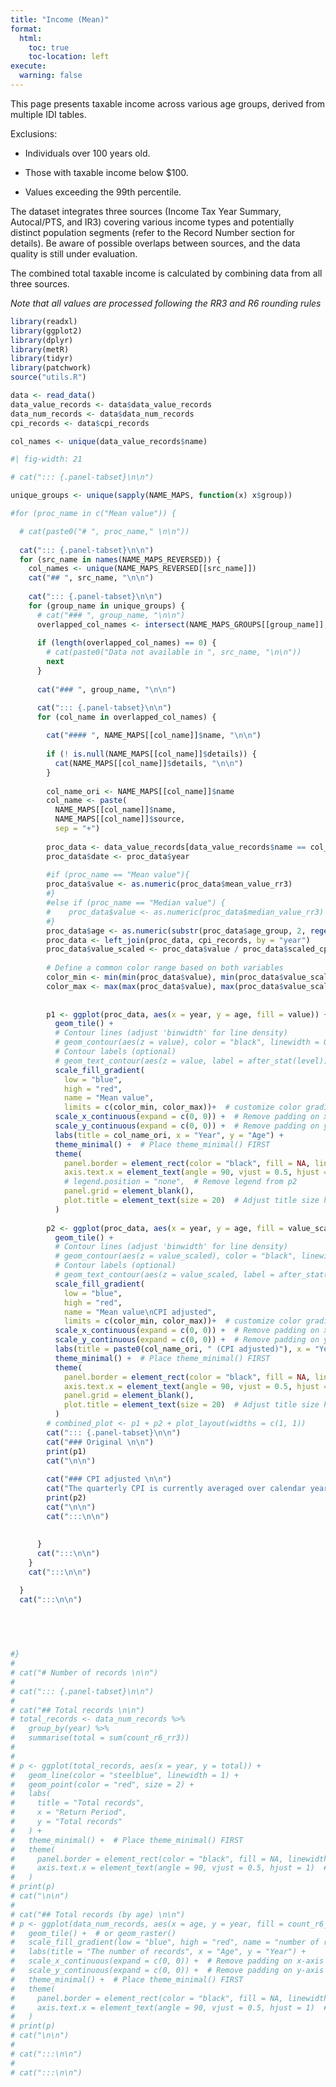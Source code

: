 ```yaml
---
title: "Income (Mean)"
format: 
  html:
    toc: true
    toc-location: left
execute:
  warning: false
---
```


This page presents taxable income across various age groups, derived from multiple IDI tables.

Exclusions:

- Individuals over 100 years old.

- Those with taxable income below $100.

- Values exceeding the 99th percentile.

The dataset integrates three sources (Income Tax Year Summary, Autocal/PTS, and IR3) covering various income types and potentially distinct population segments (refer to the Record Number section for details). 
Be aware of possible overlaps between sources, and the data quality is still under evaluation. 

The combined total taxable income is calculated by combining data from all three sources.

_Note that all values are processed following the RR3 and R6 rounding rules_

```r
library(readxl)
library(ggplot2)
library(dplyr)
library(metR)
library(tidyr)
library(patchwork)
source("utils.R")

data <- read_data()
data_value_records <- data$data_value_records
data_num_records <- data$data_num_records
cpi_records <- data$cpi_records

col_names <- unique(data_value_records$name)
```

```r
#| fig-width: 21

# cat("::: {.panel-tabset}\n\n")

unique_groups <- unique(sapply(NAME_MAPS, function(x) x$group))

#for (proc_name in c("Mean value")) {

  # cat(paste0("# ", proc_name," \n\n"))
  
  cat("::: {.panel-tabset}\n\n")
  for (src_name in names(NAME_MAPS_REVERSED)) {
    col_names <- unique(NAME_MAPS_REVERSED[[src_name]])
    cat("## ", src_name, "\n\n")
    
    cat("::: {.panel-tabset}\n\n")
    for (group_name in unique_groups) {
      # cat("### ", group_name, "\n\n")
      overlapped_col_names <- intersect(NAME_MAPS_GROUPS[[group_name]], col_names)
      
      if (length(overlapped_col_names) == 0) {
        # cat(paste0("Data not available in ", src_name, "\n\n"))
        next
      }
      
      cat("### ", group_name, "\n\n")

      cat("::: {.panel-tabset}\n\n")
      for (col_name in overlapped_col_names) {
        
        cat("#### ", NAME_MAPS[[col_name]]$name, "\n\n")
        
        if (! is.null(NAME_MAPS[[col_name]]$details)) {
          cat(NAME_MAPS[[col_name]]$details, "\n\n")
        }
        
        col_name_ori <- NAME_MAPS[[col_name]]$name
        col_name <- paste(
          NAME_MAPS[[col_name]]$name, 
          NAME_MAPS[[col_name]]$source, 
          sep = "+")
        
        proc_data <- data_value_records[data_value_records$name == col_name, ]
        proc_data$date <- proc_data$year
        
        #if (proc_name == "Mean value"){
        proc_data$value <- as.numeric(proc_data$mean_value_rr3)
        #}
        #else if (proc_name == "Median value") {
        #    proc_data$value <- as.numeric(proc_data$median_value_rr3)
        #}
        proc_data$age <- as.numeric(substr(proc_data$age_group, 2, regexpr(",", proc_data$age_group) - 1))
        proc_data <- left_join(proc_data, cpi_records, by = "year")
        proc_data$value_scaled <- proc_data$value / proc_data$scaled_cpi
        
        # Define a common color range based on both variables
        color_min <- min(min(proc_data$value), min(proc_data$value_scaled))
        color_max <- max(max(proc_data$value), max(proc_data$value_scaled))
        
        
        p1 <- ggplot(proc_data, aes(x = year, y = age, fill = value)) +
          geom_tile() +
          # Contour lines (adjust 'binwidth' for line density)
          # geom_contour(aes(z = value), color = "black", linewidth = 0.5, binwidth = mean(proc_data$value)) +
          # Contour labels (optional)
          # geom_text_contour(aes(z = value, label = after_stat(level)), skip = 0) +  
          scale_fill_gradient(
            low = "blue", 
            high = "red", 
            name = "Mean value",
            limits = c(color_min, color_max))+  # customize color gradient
          scale_x_continuous(expand = c(0, 0)) +  # Remove padding on x-axis
          scale_y_continuous(expand = c(0, 0)) +  # Remove padding on y-axis
          labs(title = col_name_ori, x = "Year", y = "Age") +
          theme_minimal() +  # Place theme_minimal() FIRST
          theme(
            panel.border = element_rect(color = "black", fill = NA, linewidth = 1.5),
            axis.text.x = element_text(angle = 90, vjust = 0.5, hjust = 1),  # Rotate x-tick labels
            # legend.position = "none",  # Remove legend from p2
            panel.grid = element_blank(),
            plot.title = element_text(size = 20)  # Adjust title size here
          )
        
        p2 <- ggplot(proc_data, aes(x = year, y = age, fill = value_scaled)) +
          geom_tile() +
          # Contour lines (adjust 'binwidth' for line density)
          # geom_contour(aes(z = value_scaled), color = "black", linewidth = 0.5, binwidth = mean(proc_data$value)) +  
          # Contour labels (optional)
          # geom_text_contour(aes(z = value_scaled, label = after_stat(level)), skip = 0) +  
          scale_fill_gradient(
            low = "blue", 
            high = "red", 
            name = "Mean value\nCPI adjusted", 
            limits = c(color_min, color_max))+  # customize color gradient
          scale_x_continuous(expand = c(0, 0)) +  # Remove padding on x-axis
          scale_y_continuous(expand = c(0, 0)) +  # Remove padding on y-axis
          labs(title = paste0(col_name_ori, " (CPI adjusted)"), x = "Year", y = "Age") +
          theme_minimal() +  # Place theme_minimal() FIRST
          theme(
            panel.border = element_rect(color = "black", fill = NA, linewidth = 1.5),
            axis.text.x = element_text(angle = 90, vjust = 0.5, hjust = 1),  # Rotate x-tick labels
            panel.grid = element_blank(),
            plot.title = element_text(size = 20)  # Adjust title size here
          )
        # combined_plot <- p1 + p2 + plot_layout(widths = c(1, 1))
        cat("::: {.panel-tabset}\n\n")
        cat("### Original \n\n")
        print(p1)
        cat("\n\n")
        
        cat("### CPI adjusted \n\n")
        cat("The quarterly CPI is currently averaged over calendar years, with plans to transition to tax-year calculations in the future\n\n")
        print(p2)
        cat("\n\n")
        cat(":::\n\n")
        
        
      }
      cat(":::\n\n")
    }
    cat(":::\n\n")

  }
  cat(":::\n\n")


  
  
  
#}
# 
# cat("# Number of records \n\n")
# 
# cat("::: {.panel-tabset}\n\n")
# 
# cat("## Total records \n\n")
# total_records <- data_num_records %>% 
#   group_by(year) %>% 
#   summarise(total = sum(count_r6_rr3))
# 
# 
# p <- ggplot(total_records, aes(x = year, y = total)) +
#   geom_line(color = "steelblue", linewidth = 1) +
#   geom_point(color = "red", size = 2) +
#   labs(
#     title = "Total records",
#     x = "Return Period",
#     y = "Total records"
#   ) +
#   theme_minimal() +  # Place theme_minimal() FIRST
#   theme(
#     panel.border = element_rect(color = "black", fill = NA, linewidth = 1.5),
#     axis.text.x = element_text(angle = 90, vjust = 0.5, hjust = 1)  # Rotate x-tick labels
#   )
# print(p)
# cat("\n\n")
# 
# cat("## Total records (by age) \n\n")
# p <- ggplot(data_num_records, aes(x = age, y = year, fill = count_r6_rr3)) +
#   geom_tile() +  # or geom_raster()
#   scale_fill_gradient(low = "blue", high = "red", name = "number of records") +  # customize color gradient
#   labs(title = "The number of records", x = "Age", y = "Year") +      
#   scale_x_continuous(expand = c(0, 0)) +  # Remove padding on x-axis
#   scale_y_continuous(expand = c(0, 0)) +  # Remove padding on y-axis
#   theme_minimal() +  # Place theme_minimal() FIRST
#   theme(
#     panel.border = element_rect(color = "black", fill = NA, linewidth = 1.5),
#     axis.text.x = element_text(angle = 90, vjust = 0.5, hjust = 1)  # Rotate x-tick labels
#   )
# print(p)
# cat("\n\n")
# 
# cat(":::\n\n")
# 
# cat(":::\n\n")

```